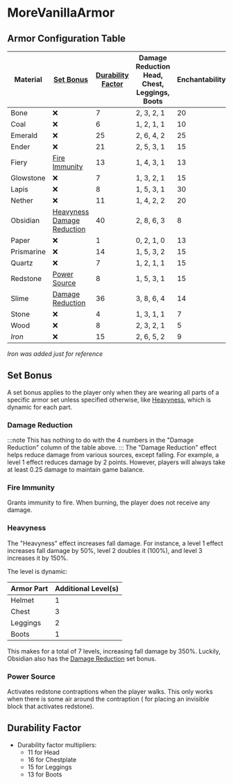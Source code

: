# MoreVanillaArmor


<ProjectHeader slug="morevanillaarmor" />

## Armor Configuration Table

| Material   | [Set Bonus](#set-bonus)                                           | [Durability Factor](#durability-factor) | Damage Reduction <br/> Head, Chest, Leggings, Boots    | Enchantability | Toughness | Knockback Resistance |
|------------|-------------------------------------------------------------------|-----------------------------------------|--------------------------------------------------------|----------------|-----------|----------------------|
| Bone       | ❌                                                                 | 7                                       | 2, 3, 2, 1                                             | 20             | 0.0       | 0.0                  |
| Coal       | ❌                                                                 | 6                                       | 1, 2, 1, 1                                             | 10             | 0.0       | 0.0                  |
| Emerald    | ❌                                                                 | 25                                      | 2, 6, 4, 2                                             | 25             | 1.9       | 0.0                  |
| Ender      | ❌                                                                 | 21                                      | 2, 5, 3, 1                                             | 15             | 0.1       | 0.0                  |
| Fiery      | [Fire Immunity](#fire-immunity)                                   | 13                                      | 1, 4, 3, 1                                             | 13             | 0.0       | 0.0                  |
| Glowstone  | ❌                                                                 | 7                                       | 1, 3, 2, 1                                             | 15             | 0.0       | 0.0                  |
| Lapis      | ❌                                                                 | 8                                       | 1, 5, 3, 1                                             | 30             | 0.0       | 0.0                  |
| Nether     | ❌                                                                 | 11                                      | 1, 4, 2, 2                                             | 20             | 0.1       | 0.0                  |
| Obsidian   | [Heavyness](#heavyness)<br/>[Damage Reduction](#damage-reduction) | 40                                      | 2, 8, 6, 3                                             | 8              | 1.5       | 0.3                  |
| Paper      | ❌                                                                 | 1                                       | 0, 2, 1, 0                                             | 13             | 0.0       | 0.0                  |
| Prismarine | ❌                                                                 | 14                                      | 1, 5, 3, 2                                             | 15             | 0.1       | 0.0                  |
| Quartz     | ❌                                                                 | 7                                       | 1, 2, 1, 1                                             | 15             | 0.0       | 0.0                  |
| Redstone   | [Power Source](#power-source)                                     | 8                                       | 1, 5, 3, 1                                             | 15             | 0.0       | 0.0                  |
| Slime      | [Damage Reduction](#damage-reduction)                             | 36                                      | 3, 8, 6, 4                                             | 14             | 0.1       | 0.2                  |
| Stone      | ❌                                                                 | 4                                       | 1, 3, 1, 1                                             | 7              | 0.0       | 0.0                  |
| Wood       | ❌                                                                 | 8                                       | 2, 3, 2, 1                                             | 5              | 0.0       | 0.0                  |
| *Iron*     | ❌                                                                 | 15                                      | 2, 6, 5, 2                                             | 9              | 0.0       | 0.0                  |

*Iron was added just for reference*

## Set Bonus
A set bonus applies to the player only when they are wearing all parts of a specific armor set unless specified
otherwise, like [Heavyness](#heavyness), which is dynamic for each part.

### Damage Reduction
:::note
This has nothing to do with the 4 numbers in the "Damage Reduction" column of the table above.
:::
The "Damage Reduction" effect helps reduce damage from various sources, except falling. For example, a level 1 effect
reduces damage by 2 points. However, players will always take at least 0.25 damage to maintain game balance.

### Fire Immunity
Grants immunity to fire. When burning, the player does not receive any damage.

### Heavyness
The "Heavyness" effect increases fall damage. For instance, a level 1 effect increases fall damage by 50%, level 2
doubles it (100%), and level 3 increases it by 150%.

The level is dynamic:

| Armor Part | Additional Level(s) |
|------------|---------------------|
| Helmet     | 1                   |
| Chest      | 3                   |
| Leggings   | 2                   |
| Boots      | 1                   |

This makes for a total of 7 levels, increasing fall damage by 350%. Luckily, Obsidian also has
the [Damage Reduction](#damage-reduction) set bonus.

### Power Source
Activates redstone contraptions when the player walks. This only works when there is some air around the contraption (
for placing an invisible block that activates redstone).

## Durability Factor
- Durability factor multipliers:
    - 11 for Head
    - 16 for Chestplate
    - 15 for Leggings
    - 13 for Boots
